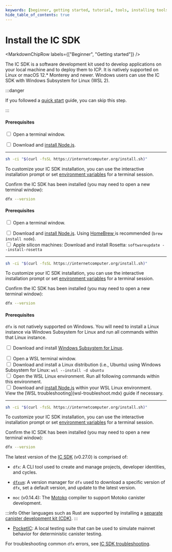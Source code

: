 ```yaml
---
keywords: [beginner, getting started, tutorial, tools, installing tools, install dfx, dfx, dfxvm, setup dfx, setup environment, install]
hide_table_of_contents: true
---
```



# Install the IC SDK

<MarkdownChipRow labels={["Beginner", "Getting started"]} />

The IC SDK is a software development kit used to develop applications on your local machine and to deploy them to ICP. It is natively supported on Linux or macOS 12.\* Monterey and newer. Windows users can use the IC SDK with Windows Subsystem for Linux (WSL 2).

:::danger

If you followed a [quick start](/docs/building-apps/getting-started/quickstart) guide, you can skip this step.

:::

<AdornedTabs defaultValue={useOs().current}>
<TabItem value={OsType.Linux} label="Linux">

#### Prerequisites

<input type="checkbox"/> Open a terminal window.
<div>
</div>
<input type="checkbox"/> Download and <a href="https://nodejs.org/en/download/package-manager">install Node.js</a>.

---------

```bash
sh -ci "$(curl -fsSL https://internetcomputer.org/install.sh)"
```

To customize your IC SDK installation, you can use the interactive installation prompt or set [environment variables](/docs/building-apps/developer-tools/dfx/dfx-envars) for a terminal session.

Confirm the IC SDK has been installed (you may need to open a new terminal window):

```bash
dfx --version
```

</TabItem>
<TabItem value={OsType.macOs} label="macOS">

#### Prerequisites

<input type="checkbox"/> Open a terminal window.
<div>
</div>
<input type="checkbox"/> Download and <a href="https://nodejs.org/en/download/package-manager">install Node.js</a>. Using <a href="https://brew.sh/"> HomeBrew </a> is recommended (<code>brew install node</code>).
<div>
</div>
<input type="checkbox"/> Apple silicon machines: Download and install Rosetta: <code>softwareupdate --install-rosetta</code>

---------

```bash
sh -ci "$(curl -fsSL https://internetcomputer.org/install.sh)"
```

To customize your IC SDK installation, you can use the interactive installation prompt or set [environment variables](/docs/building-apps/developer-tools/dfx/dfx-envars) for a terminal session.

Confirm the IC SDK has been installed (you may need to open a new terminal window):

```bash
dfx --version
```

</TabItem>

<TabItem value={OsType.Windows} label="Windows">

#### Prerequisites

`dfx` is not natively supported on Windows. You will need to install a Linux instance via Windows Subsystem for Linux and run all commands within that Linux instance.

<input type="checkbox"/> Download and install <a href="https://docs.microsoft.com/en-us/windows/wsl/install"> Windows Subsystem for Linux</a>.
<div>
</div>
<input type="checkbox"/> Open a WSL terminal window.
<div>
</div>
<input type="checkbox"/> Download and install a Linux distribution (i.e., Ubuntu) using Windows Subsystem for Linux: <code>wsl --install -d ubuntu</code>
<div>
</div>
<input type="checkbox"/> Open the WSL Linux environment. Run all following commands within this environment.
<div>
</div>
<input type="checkbox"/> Download and <a href="https://learn.microsoft.com/en-us/windows/dev-environment/javascript/nodejs-on-wsl">install Node.js</a> within your WSL Linux environment.
<div>
</div> View the [WSL troubleshooting](wsl-troubleshoot.mdx) guide if necessary.

---------

```bash
sh -ci "$(curl -fsSL https://internetcomputer.org/install.sh)"
```

To customize your IC SDK installation, you can use the interactive installation prompt or set [environment variables](/docs/building-apps/developer-tools/dfx/dfx-envars) for a terminal session.

Confirm the IC SDK has been installed (you may need to open a new terminal window):

```bash
dfx --version
```

</TabItem>

</AdornedTabs>

The latest version of the [IC SDK](https://github.com/dfinity/sdk) (v0.27.0) is comprised of:

- `dfx`: A CLI tool used to create and manage projects, developer identities, and <GlossaryTooltip>cycles</GlossaryTooltip>.

- [`dfxvm`](/docs/building-apps/developer-tools/dev-tools-overview#dfxvm): A version manager for `dfx` used to download a specific version of `dfx`, set a default version, and update to the latest version.

- `moc` (v0.14.4): The [Motoko](/docs/motoko/main/getting-started/motoko-introduction) compiler to support Motoko canister development.

:::info
Other languages such as Rust are supported by installing a [separate canister development kit (CDK)](/docs/building-apps/developer-tools/cdks/rust/intro-to-rust).
:::

- [PocketIC](/docs/building-apps/test/pocket-ic): A local testing suite that can be used to simulate mainnet behavior for deterministic canister testing.

For troubleshooting common `dfx` errors, see [IC SDK troubleshooting](troubleshooting.mdx).
